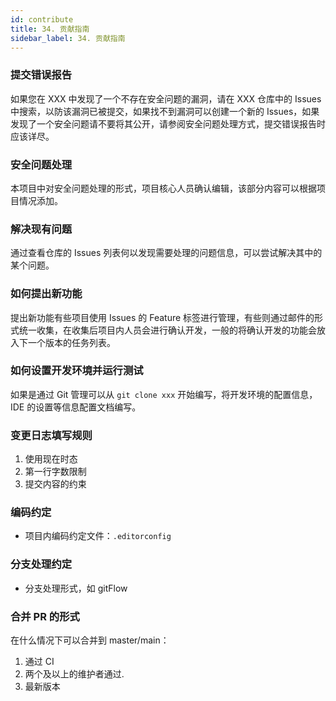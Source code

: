 ```yaml
---
id: contribute
title: 34. 贡献指南
sidebar_label: 34. 贡献指南
---
```


### 提交错误报告

如果您在 XXX 中发现了一个不存在安全问题的漏洞，请在 XXX 仓库中的 Issues 中搜索，以防该漏洞已被提交，如果找不到漏洞可以创建一个新的 Issues，如果发现了一个安全问题请不要将其公开，请参阅安全问题处理方式，提交错误报告时应该详尽。

### 安全问题处理

本项目中对安全问题处理的形式，项目核心人员确认编辑，该部分内容可以根据项目情况添加。

### 解决现有问题

通过查看仓库的 Issues 列表何以发现需要处理的问题信息，可以尝试解决其中的某个问题。

### 如何提出新功能

提出新功能有些项目使用 Issues 的 Feature 标签进行管理，有些则通过邮件的形式统一收集，在收集后项目内人员会进行确认开发，一般的将确认开发的功能会放入下一个版本的任务列表。

### 如何设置开发环境并运行测试

如果是通过 Git 管理可以从 `git clone xxx` 开始编写，将开发环境的配置信息，IDE 的设置等信息配置文档编写。

### 变更日志填写规则

1. 使用现在时态
2. 第一行字数限制
3. 提交内容的约束

### 编码约定

- 项目内编码约定文件：`.editorconfig`

### 分支处理约定

- 分支处理形式，如 gitFlow

### 合并 PR 的形式

在什么情况下可以合并到 master/main：

1. 通过 CI
2. 两个及以上的维护者通过.
3. 最新版本
